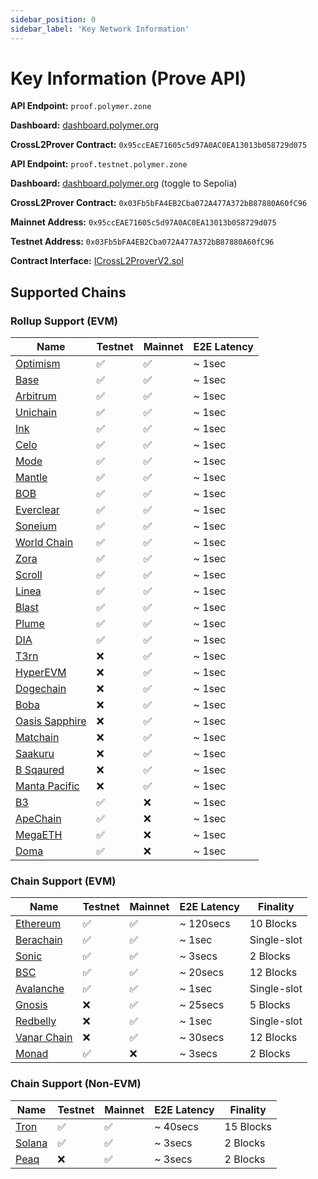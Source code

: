 ```yaml
---
sidebar_position: 0
sidebar_label: 'Key Network Information'
---
```



# Key Information (Prove API)

<Tabs>
  <TabItem value="mainnet" label="Mainnet">
    
**API Endpoint:** `proof.polymer.zone`

**Dashboard:** [dashboard.polymer.org](https://dashboard.polymerlabs.org/)

**CrossL2Prover Contract:** `0x95ccEAE71605c5d97A0AC0EA13013b058729d075`

  </TabItem>
  <TabItem value="testnet" label="Testnet (Sepolia)">
    
**API Endpoint:** `proof.testnet.polymer.zone`

**Dashboard:** [dashboard.polymer.org](https://dashboard.polymerlabs.org/) (toggle to Sepolia)


**CrossL2Prover Contract:** `0x03Fb5bFA4EB2Cba072A477A372bB87880A60fC96`

  </TabItem>
  <TabItem value="contract" label="Contract Information">
    
**Mainnet Address:** `0x95ccEAE71605c5d97A0AC0EA13013b058729d075`

**Testnet Address:** `0x03Fb5bFA4EB2Cba072A477A372bB87880A60fC96`

**Contract Interface:** [ICrossL2ProverV2.sol](https://github.com/polymerdao/prover-contracts/blob/e4fb42cc7a6b4b90bf3ec095a8a05c2129eab343/contracts/interfaces/ICrossL2ProverV2.sol)


  </TabItem>
</Tabs>

## Supported Chains

### Rollup Support (EVM)

| Name | Testnet | Mainnet | E2E Latency |
| --- | --- | --- | --- |
| [Optimism](https://docs.optimism.io/chain/networks#op-sepolia) | ✅ | ✅ | ~ 1sec |
| [Base](https://docs.base.org/network-information#base-testnet-sepolia) | ✅ | ✅ | ~ 1sec |
| [Arbitrum](https://docs.arbitrum.io/build-decentralized-apps/reference/node-providers) | ✅ | ✅ | ~ 1sec |
| [Unichain](https://docs.unichain.org/docs/technical-information/network-information) | ✅ | ✅ | ~ 1sec |
| [Ink](https://docs.inkonchain.com/general/network-information) | ✅ | ✅ | ~ 1sec |
| [Celo](https://docs.celo.org/network) | ✅ | ✅ | ~ 1sec |
| [Mode](https://docs.mode.network/user-guides/network-details) | ✅ | ✅ | ~ 1sec |
| [Mantle](https://docs.mantle.xyz/network/for-developers/resources-and-tooling/node-endpoints-and-providers) | ✅ | ✅ | ~ 1sec |
| [BOB](https://docs.gobob.xyz/learn/user-guides/networks) | ✅ | ✅ | ~ 1sec |
| [Everclear](https://docs.everclear.org/resources/contracts/testnet) | ✅ | ✅ | ~ 1sec |
| [Soneium](https://docs.soneium.org/docs/builders/overview) | ✅ | ✅ | ~ 1sec |
| [World Chain](https://docs.world.org/world-chain/quick-start/info) | ✅ | ✅ | ~ 1sec |
| [Zora](https://docs.zora.co/zora-network/network) | ✅ | ✅ | ~ 1sec |
| [Scroll](https://docs.scroll.io/en/developers/scroll-contracts/) | ✅ | ✅ | ~ 1sec |
| [Linea](https://docs.linea.build/get-started/build/network-info) | ✅ | ✅ | ~ 1sec |
| [Blast](https://docs.blast.io/building/network-information) | ✅ | ✅ | ~ 1sec |
| [Plume ](https://docs.plumenetwork.xyz/plume/developers/plume-testnet-details) | ✅ | ✅ | ~ 1sec |
| [DIA](https://docs.diadata.org/resources/chain-information) | ✅ | ✅ | ~ 1sec |
| [T3rn](https://docs.t3rn.io/connect-to-t3rn) | ❌ | ✅ | ~ 1sec |
| [HyperEVM](https://hyperliquid.gitbook.io/hyperliquid-docs/for-developers/hyperevm) | ❌ | ✅ | ~ 1sec |
| [Dogechain](https://explorer.dogechain.dog/) | ❌ | ✅ | ~ 1sec |
| [Boba](https://docs.boba.network/addresses/network-eth#mainnet-288) | ❌ | ✅ | ~ 1sec |
| [Oasis Sapphire](https://explorer.oasis.io/) | ❌ | ✅ | ~ 1sec |
| [Matchain](https://matchscan.io/) | ❌ | ✅ | ~ 1sec |
| [Saakuru](https://explorer.saakuru.network/) | ❌ | ✅ | ~ 1sec |
| [B Sqaured](https://docs.bsquared.network/for-developers/basic_information) | ❌ | ✅ | ~ 1sec |
| [Manta Pacific](https://docs.manta.network/docs/manta-pacific/Build%20on%20Manta/Network%20Information) | ❌ | ✅ | ~ 1sec |
| [B3 ](https://docs.b3.fun/mainnet) | ✅ | ❌ | ~ 1sec |
| [ApeChain ](https://docs.apechain.com/metamask) | ✅ | ❌ | ~ 1sec |
| [MegaETH ](https://docs.megaeth.com/) | ✅ | ❌ | ~ 1sec |
| [Doma ](https://docs.d3.app/) | ✅ | ❌ | ~ 1sec |

### Chain Support (EVM)

| Name | Testnet | Mainnet | E2E Latency | Finality |
| --- | --- | --- | --- | --- |
| [Ethereum](https://ethereum.org/en/developers/docs/networks/) | ✅ | ✅ | ~ 120secs | 10 Blocks |
| [Berachain](https://docs.berachain.com/developers/network-configurations) | ✅ | ✅ | ~ 1sec | Single-slot |
| [Sonic](https://docs.soniclabs.com/sonic/build-on-sonic/tooling-and-infra) | ✅ | ✅ | ~ 3secs | 2 Blocks |
| [BSC](https://docs.bnbchain.org/bnb-smart-chain/developers/json_rpc/json-rpc-endpoint/#bsc-mainnet-chainid-0x38-56-in-decimal) | ✅ | ✅ | ~ 20secs | 12 Blocks |
| [Avalanche](https://build.avax.network/docs/quick-start/networks/mainnet) | ✅ | ✅ | ~ 1sec | Single-slot |
| [Gnosis](https://docs.gnosischain.com/about/networks/) | ❌ | ✅ | ~ 25secs | 5 Blocks |
| [Redbelly](https://redbelly.routescan.io/) | ❌ | ✅ | ~ 1sec | Single-slot |
| [Vanar Chain](https://explorer.vanarchain.com/) | ❌ | ✅ | ~ 30secs | 12 Blocks |
| [Monad](https://docs.monad.xyz/developer-essentials/network-information) | ✅ | ❌ | ~ 3secs | 2 Blocks |

### Chain Support (Non-EVM)

| Name | Testnet | Mainnet | E2E Latency | Finality |
| --- | --- | --- | --- | --- |
| [Tron](https://developers.tron.network/docs/networks) | ✅ | ✅ | ~ 40secs | 15 Blocks |
| [Solana](https://solana.com/rpc) | ✅ | ✅ | ~ 3secs | 2 Blocks |
| [Peaq](https://peaq.subscan.io/) | ❌ | ✅ | ~ 3secs | 2 Blocks |



